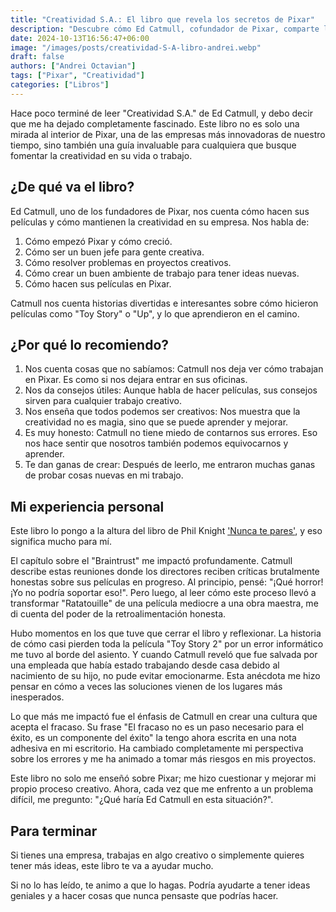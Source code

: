 ```yaml
---
title: "Creatividad S.A.: El libro que revela los secretos de Pixar"
description: "Descubre cómo Ed Catmull, cofundador de Pixar, comparte las claves para fomentar la creatividad y la innovación en cualquier entorno de trabajo."
date: 2024-10-13T16:56:47+06:00
image: "/images/posts/creatividad-S-A-libro-andrei.webp"
draft: false
authors: ["Andrei Octavian"]
tags: ["Pixar", "Creatividad"]
categories: ["Libros"]
---
```


Hace poco terminé de leer "Creatividad S.A." de Ed Catmull, y debo decir que me ha dejado completamente fascinado. Este libro no es solo una mirada al interior de Pixar, una de las empresas más innovadoras de nuestro tiempo, sino también una guía invaluable para cualquiera que busque fomentar la creatividad en su vida o trabajo.

## ¿De qué va el libro?

Ed Catmull, uno de los fundadores de Pixar, nos cuenta cómo hacen sus películas y cómo mantienen la creatividad en su empresa. Nos habla de:

1. Cómo empezó Pixar y cómo creció.
2. Cómo ser un buen jefe para gente creativa.
3. Cómo resolver problemas en proyectos creativos.
4. Cómo crear un buen ambiente de trabajo para tener ideas nuevas.
5. Cómo hacen sus películas en Pixar.

Catmull nos cuenta historias divertidas e interesantes sobre cómo hicieron películas como "Toy Story" o "Up", y lo que aprendieron en el camino.

## ¿Por qué lo recomiendo?

1. Nos cuenta cosas que no sabíamos: Catmull nos deja ver cómo trabajan en Pixar. Es como si nos dejara entrar en sus oficinas.
2. Nos da consejos útiles: Aunque habla de hacer películas, sus consejos sirven para cualquier trabajo creativo.
3. Nos enseña que todos podemos ser creativos: Nos muestra que la creatividad no es magia, sino que se puede aprender y mejorar.
4. Es muy honesto: Catmull no tiene miedo de contarnos sus errores. Eso nos hace sentir que nosotros también podemos equivocarnos y aprender.
5. Te dan ganas de crear: Después de leerlo, me entraron muchas ganas de probar cosas nuevas en mi trabajo.

## Mi experiencia personal

Este libro lo pongo a la altura del libro de Phil Knight <a href="/libro-nunca-te-pares" rel="noreferrer noopener">'Nunca te pares'</a>, y eso significa mucho para mí.

El capítulo sobre el "Braintrust" me impactó profundamente. Catmull describe estas reuniones donde los directores reciben críticas brutalmente honestas sobre sus películas en progreso. Al principio, pensé: "¡Qué horror! ¡Yo no podría soportar eso!". Pero luego, al leer cómo este proceso llevó a transformar "Ratatouille" de una película mediocre a una obra maestra, me di cuenta del poder de la retroalimentación honesta.

Hubo momentos en los que tuve que cerrar el libro y reflexionar. La historia de cómo casi pierden toda la película "Toy Story 2" por un error informático me tuvo al borde del asiento. Y cuando Catmull reveló que fue salvada por una empleada que había estado trabajando desde casa debido al nacimiento de su hijo, no pude evitar emocionarme. Esta anécdota me hizo pensar en cómo a veces las soluciones vienen de los lugares más inesperados.

Lo que más me impactó fue el énfasis de Catmull en crear una cultura que acepta el fracaso. Su frase "El fracaso no es un paso necesario para el éxito, es un componente del éxito" la tengo ahora escrita en una nota adhesiva en mi escritorio. Ha cambiado completamente mi perspectiva sobre los errores y me ha animado a tomar más riesgos en mis proyectos.

Este libro no solo me enseñó sobre Pixar; me hizo cuestionar y mejorar mi propio proceso creativo. Ahora, cada vez que me enfrento a un problema difícil, me pregunto: "¿Qué haría Ed Catmull en esta situación?".

## Para terminar

Si tienes una empresa, trabajas en algo creativo o simplemente quieres tener más ideas, este libro te va a ayudar mucho.

Si no lo has leído, te animo a que lo hagas. Podría ayudarte a tener ideas geniales y a hacer cosas que nunca pensaste que podrías hacer.